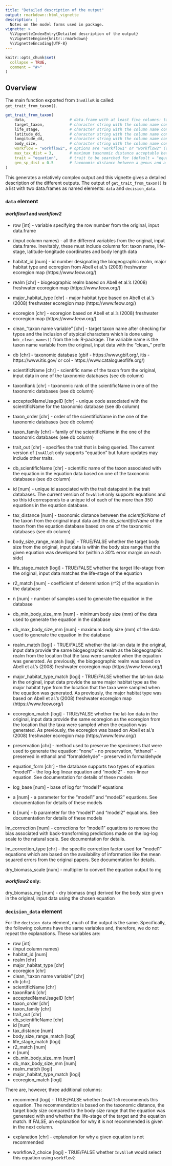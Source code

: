 ```yaml
---
title: "Detailed description of the output"
output: rmarkdown::html_vignette
description: |
  Notes on the model forms used in package.
vignette: >
  %\VignetteIndexEntry{Detailed description of the output}
  %\VignetteEngine{knitr::rmarkdown}
  %\VignetteEncoding{UTF-8}
---
```


```r
knitr::opts_chunk$set(
  collapse = TRUE,
  comment = "#>"
)
```

## Overview

The main function exported from `InvAlloR` is called: `get_trait_from_taxon()`. 

```r
get_trait_from_taxon(
    data,                   # data.frame with at least five columns: target taxon, life stage, latitude (dd), longitude (dd) and body size (mm) if trait == "equation"
    target_taxon,           # character string with the column name containing the taxon names
    life_stage,             # character string with the column name containing the life stages
    latitude_dd,            # character string with the column name containing the latitude in decimal degrees
    longitude_dd,           # character string with the column name containing the longitude in decimal degrees
    body_size,              # character string with the column name containing the body size data if trait = "equation"
    workflow = "workflow2", # options are "workflow1" or "workflow2" (default = "workflow2)
    max_tax_dist = 3,       # maximum taxonomic distance acceptable between the target and the taxa in the database (default = 3)
    trait = "equation",     # trait to be searched for (default = "equation")
    gen_sp_dist = 0.5       # taxonomic distance between a genus and a species(default = 0.5)
)
```

This generates a relatively complex output and this vignette gives a detailed description of the different outputs. The output of `get_trait_from_taxon()` is a list with two data.frames as named elements: `data` and `decision_data`.

### `data` element

#### *workflow1* and *workflow2*

+ row [int] - variable specifying the row number from the original, input data.frame

+ (input column names) - all the different variables from the original, input data.frame. Inevitably, these must include columns for: taxon name, life-stage, latitude-longitude coordinates and body length data

+ habitat_id [num] - id number designating the biogeographic realm, major habitat type and ecoregion from Abell et al.'s (2008) freshwater ecoregion map (https://www.feow.org/)

+ realm [chr] - biogeographic realm based on Abell et al.'s (2008) freshwater ecoregion map (https://www.feow.org/)

+ major_habitat_type [chr] - major habitat type based on Abell et al.'s (2008) freshwater ecoregion map (https://www.feow.org/)

+ ecoregion [chr] - ecoregion based on Abell et al.'s (2008) freshwater ecoregion map (https://www.feow.org/)

+ clean_"taxon name variable" [chr] - target taxon name after checking for typos and the inclusion of atypical characters which is done using `bdc_clean_names()` from the `bdc` R-package. The variable name is the taxon name variable from the original, input data with the "clean_" prefix

+ db [chr] - taxonomic database (gbif - https://www.gbif.org/, itis - https://www.itis.gov/ or col - https://www.catalogueoflife.org/)

+ scientificName [chr] - scientific name of the taxon from the original, input data in one of the taxonomic databases (see db column)

+ taxonRank [chr] - taxonomic rank of the scientificName in one of the taxonomic databases (see db column)

+ acceptedNameUsageID [chr] - unique code associated with the scientificName for the taxonomic database (see db column)

+ taxon_order [chr] - order of the scientificName in the one of the taxonomic databases (see db column)

+ taxon_family [chr] - family of the scientificName in the one of the taxonomic databases (see db column)

+ trait_out [chr] - specifies the trait that is being queried. The current version of `InvAlloR` only supports "equation" but future updates may include other traits.

+ db_scientificName [chr] - scientific name of the taxon associated with the equation in the equation data based on one of the taxonomic databases (see db column)

+ id [num] - unique id associated with the trait datapoint in the trait databases. The current version of `InvAlloR` only supports equations and so this id corresponds to a unique id of each of the more than 350 equations in the equation database.

+ tax_distance [num] - taxonomic distance between the *scientificName* of the taxon from the original input data and the *db_scientificName* of the taxon from the equation database based on one of the taxonomic databases (see db column)

+ body_size_range_match [logi] - TRUE/FALSE whether the target body size from the original, input data is within the body size range that the given equation was developed for (within a 30% error margin on each side)

+ life_stage_match [logi] - TRUE/FALSE whether the target life-stage from the original, input data matches the life-stage of the equation

+ r2_match [num] - coefficient of determination (r^2) of the equation in the database

+ n [num] - number of samples used to generate the equation in the database

+ db_min_body_size_mm [num] - minimum body size (mm) of the data used to generate the equation in the database

+ db_max_body_size_mm [num] - maximum body size (mm) of the data used to generate the equation in the database

+ realm_match [logi] - TRUE/FALSE whether the lat-lon data in the original, input data provide the same biogeographic realm as the biogeographic realm from the location that the taxa were sampled when the equation was generated. As previously, the biogeographic realm was based on Abell et al.'s (2008) freshwater ecoregion map (https://www.feow.org/)

+ major_habitat_type_match [logi] - TRUE/FALSE whether the lat-lon data in the original, input data provide the same major habitat type as the major habitat type from the location that the taxa were sampled when the equation was generated. As previously, the major habitat type was based on Abell et al.'s (2008) freshwater ecoregion map (https://www.feow.org/)

+ ecoregion_match [logi] - TRUE/FALSE whether the lat-lon data in the original, input data provide the same ecoregion as the ecoregion from the location that the taxa were sampled when the equation was generated. As previously, the ecoregion was based on Abell et al.'s (2008) freshwater ecoregion map (https://www.feow.org/)

+ preservation [chr] - method used to preserve the specimens that were used to generate the equation: "none" - no preservation, "ethanol" - preserved in ethanol and "formaldehyde" - preserved in formaldehyde

+ equation_form [chr] - the database supports two types of equation: "model1" - the log-log linear equation and "model2" - non-linear equation. See documentation for details of these models

+ log_base [num] - base of log for "model1" equations

+ a [num] - a parameter for the "model1" and "model2" equations. See documentation for details of these models

+ b [num] - b parameter for the "model1" and "model2" equations. See documentation for details of these models

lm_corrrection [num] - corrections for "model1" equations to remove the bias associated with back-transforming predictions made on the log-log scale to the natural scale. See documentation for details.

lm_correction_type [chr] - the specific correction factor used for "model1" equations which are based on the availability of information like the mean squared errors from the original papers. See documentation for details.

dry_biomass_scale [num] - multiplier to convert the equation output to mg

#### *workflow2* only:

dry_biomass_mg [num] - dry biomass (mg) derived for the body size given in the original, input data using the chosen equation

### `decision_data` element

For the `decision_data` element, much of the output is the same. Specifically, the following columns have the same variables and, therefore, we do not repeat the explanations. These variables are:

+ row [int]
+ (input column names)
+ habitat_id [num]
+ realm [chr]
+ major_habitat_type [chr]
+ ecoregion [chr]
+ clean_"taxon name variable" [chr]
+ db [chr]
+ scientificName [chr]
+ taxonRank [chr]
+ acceptedNameUsageID [chr]
+ taxon_order [chr]
+ taxon_family [chr]
+ trait_out [chr]
+ db_scientificName [chr]
+ id [num]
+ tax_distance [num]
+ body_size_range_match [logi]
+ life_stage_match [logi]
+ r2_match [num]
+ n [num] 
+ db_min_body_size_mm [num]
+ db_max_body_size_mm [num]
+ realm_match [logi]
+ major_habitat_type_match [logi]
+ ecoregion_match [logi]

There are, however, three additional columns:

+ recommend [logi] - TRUE/FALSE whether `InvAlloR` recommends this equation. The recommendation is based on the taxonomic distance, the target body size compared to the body size range that the equation was generated with and whether the life-stage of the target and the equation match. If FALSE, an explanation for why it is not recommended is given in the next column.

+ explanation [chr] - explanation for why a given equation is not recommended

+ workflow2_choice [logi] - TRUE/FALSE whether `InvAlloR` would select this equation using `workflow2` 

